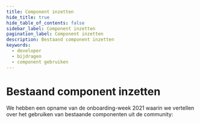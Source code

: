 ```yaml
---
title: Component inzetten
hide_title: true
hide_table_of_contents: false
sidebar_label: Component inzetten
pagination_label: Component inzetten
description: Bestaand component inzetten
keywords:
  - developer
  - bijdragen
  - component gebruiken
---
```



# Bestaand component inzetten

We hebben een opname van de onboarding-week 2021 waarin we vertellen over het gebruiken van bestaande componenten uit de community:

<ReactPlayer url="https://youtu.be/7P6YUT3pmi8" controls />
